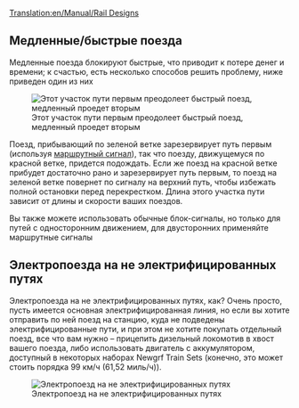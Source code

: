 [[Translation:en/Manual/Rail Designs]]
{{ru/Оглавление}}
==Медленные/быстрые поезда==
Медленные поезда блокируют быстрые, что приводит к потере денег и времени; к счастью, есть несколько способов решить проблему, ниже приведен один из них

[[File:en/Rail design1.png|center|frame|Этот участок пути первым преодолеет быстрый поезд, медленный проедет вторым]]

Поезд, прибывающий по зеленой ветке зарезервирует путь первым (используя [[ru/Manual/Сигналы|маршрутный сигнал]]), так что поезду, движущемуся по красной ветке, придется подождать. Если же поезд на красной ветке прибудет достаточно рано и зарезервирует путь первым, то поезд на зеленой ветке повернет по сигналу на верхний путь, чтобы избежать полной остановки перед перекрестком. Длина этого участка пути зависит от длины и скорости ваших поездов.

Вы также можете использовать обычные блок-сигналы, но только для путей с односторонним движением, для двусторонних применяйте маршрутные сигналы

==Электропоезда на не электрифицированных путях==

Электропоезда на не электрифицированных путях, как? Очень просто, пусть имеется основная электрифицированная линия, но если вы хотите отправить по ней поезд на станцию, куда не подведены электрифицированные пути, и при этом не хотите покупать отдельный поезд, все что вам нужно – прицепить дизельный локомотив в хвост вашего поезда, либо использовать двигатель с аккумулятором, доступный в некоторых наборах Newgrf Train Sets (конечно, это может стоить порядка 99 км/ч (61,52 миль/ч)).

[[File:en/Snapshot7.png|thumb|center|Электропоезд на не электрифицированных путях]]